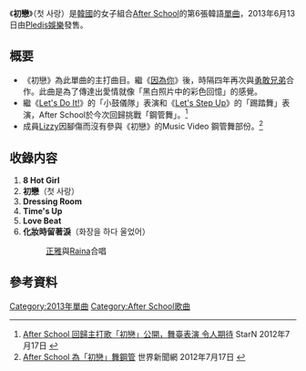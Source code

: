 {{Infobox Single
| Name           = 初戀
| Cover          = AS 6.jpg
| Artist         = [[After_School|After School]]
| Album          = 
| A-side         = 初戀
| B-side         = 8 Hot Girl<br/>Dressing Room<br/>Time's Up<br/>Love Beat<br/>化妝時留著淚
| Released       = 2013年6月13日
| Format         = [[单曲|单曲]]
| Recorded       = 2013年<br/>{{KOR}}
| Genre          = [[K-POP|K-POP]]
| Lenght         =
| Label          = [[Pledis_Entertainment|Pledis Entertainment]]
| Writer         = 
| Producer       = 
| Certification  = 
| Chart position = 
| Last single    = [[FLASHBACK|FLASHBACK]]<br/>（2012年） 
| This single    = '''初戀'''<br/>（2013年）
| Next single    = [[Heaven_(After_School單曲)|Heaven]]<br/>（2013年）
| Misc           =
}}

《'''初戀'''》（첫 사랑）是[[韓國|韓國]]的女子組合[[After_School|After School]]的第6張韓語[[單曲|單曲]]，2013年6月13日由[[Pledis娛樂|Pledis娛樂]]發售。

== 概要 ==
* 《初戀》為此單曲的主打曲目。繼《[[因為你|因為你]]》後，時隔四年再次與[[勇敢兄弟|勇敢兄弟]]合作。此曲是為了傳達出愛情就像「黑白照片中的彩色回憶」的感覺。
* 繼《[[BANG!|Let's Do It!]]》的「小鼓儀隊」表演和《[[VIRGIN|Let's Step Up]]》的「踢踏舞」表演，After School於今次回歸挑戰「鋼管舞」。<ref>[http://starn.hankyung.com/global/tw/news/index.html?no=202128  After School 回歸主打歌「初戀」公開，舞臺表演 令人期待] {{Wayback|url=http://starn.hankyung.com/global/tw/news/index.html?no=202128 |date=20150414004638 }}StarN 2012年7月17日 {{zh-tw}}</ref>
* 成員[[Lizzy|Lizzy]]因腳傷而沒有參與《初戀》的Music Video 鋼管舞部份。<ref>[http://www.worldjournal.com/767023/article-after-school-%E7%82%BA%E3%80%8C%E5%88%9D%E6%88%80%E3%80%8D%E8%88%9E%E9%8B%BC%E7%AE%A1/  After School 為「初戀」舞鋼管 ] {{Wayback|url=http://www.worldjournal.com/767023/article-after-school-%E7%82%BA%E3%80%8C%E5%88%9D%E6%88%80%E3%80%8D%E8%88%9E%E9%8B%BC%E7%AE%A1/ |date=20150412071347 }}世界新聞網 2012年7月17日 {{zh-tw}}</ref>

== 收錄内容 ==
# '''8 Hot Girl'''
# '''初戀'''（첫 사랑）
#'''Dressing Room'''
#'''Time's Up'''
#'''Love Beat'''
#'''化妝時留著淚'''（화장을 하다 울었어）
#:[[正雅|正雅]]與[[Raina|Raina]]合唱

==參考資料==
{{reflist}}


{{After School}}
{{single-stub}}

{{DEFAULTSORT:Cheos Sarang}}
[[Category:2013年單曲|Category:2013年單曲]]
[[Category:After_School歌曲|Category:After School歌曲]]